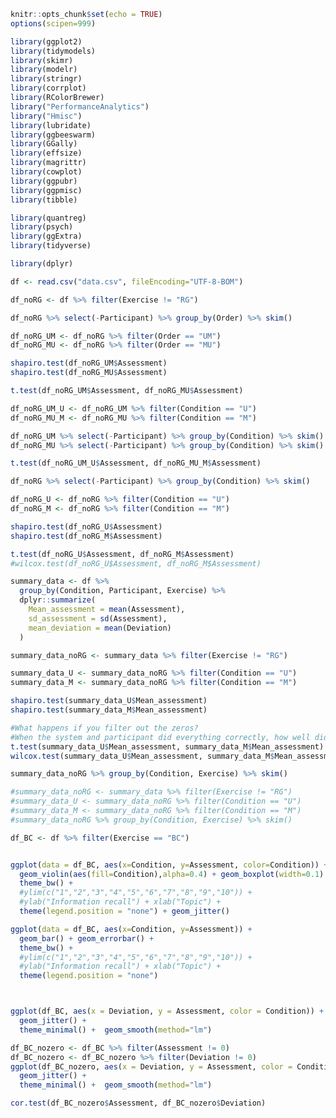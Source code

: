 ```{r}
knitr::opts_chunk$set(echo = TRUE)
options(scipen=999)

library(ggplot2)
library(tidymodels)
library(skimr)
library(modelr)
library(stringr)
library(corrplot)
library(RColorBrewer)
library("PerformanceAnalytics")
library("Hmisc")
library(lubridate)
library(ggbeeswarm)
library(GGally)
library(effsize)
library(magrittr)
library(cowplot)
library(ggpubr)
library(ggpmisc)
library(tibble)

library(quantreg)
library(psych)
library(ggExtra)
library(tidyverse)

library(dplyr)
```

```{r load data}
df <- read.csv("data.csv", fileEncoding="UTF-8-BOM")

df_noRG <- df %>% filter(Exercise != "RG")
```

```{r analyse the effect of order}
df_noRG %>% select(-Participant) %>% group_by(Order) %>% skim()

df_noRG_UM <- df_noRG %>% filter(Order == "UM")
df_noRG_MU <- df_noRG %>% filter(Order == "MU")

shapiro.test(df_noRG_UM$Assessment)
shapiro.test(df_noRG_MU$Assessment)

t.test(df_noRG_UM$Assessment, df_noRG_MU$Assessment)

df_noRG_UM_U <- df_noRG_UM %>% filter(Condition == "U")
df_noRG_MU_M <- df_noRG_MU %>% filter(Condition == "M")

df_noRG_UM %>% select(-Participant) %>% group_by(Condition) %>% skim()
df_noRG_MU %>% select(-Participant) %>% group_by(Condition) %>% skim()

t.test(df_noRG_UM_U$Assessment, df_noRG_MU_M$Assessment)


```
```{r analyse the effect of conditions}
df_noRG %>% select(-Participant) %>% group_by(Condition) %>% skim()

df_noRG_U <- df_noRG %>% filter(Condition == "U")
df_noRG_M <- df_noRG %>% filter(Condition == "M")

shapiro.test(df_noRG_U$Assessment)
shapiro.test(df_noRG_M$Assessment)

t.test(df_noRG_U$Assessment, df_noRG_M$Assessment)
#wilcox.test(df_noRG_U$Assessment, df_noRG_M$Assessment)
```
```{r aggregate the data}
summary_data <- df %>%
  group_by(Condition, Participant, Exercise) %>%
  dplyr::summarize(
    Mean_assessment = mean(Assessment),
    sd_assessment = sd(Assessment),
    mean_deviation = mean(Deviation)
  )

summary_data_noRG <- summary_data %>% filter(Exercise != "RG")

summary_data_U <- summary_data_noRG %>% filter(Condition == "U")
summary_data_M <- summary_data_noRG %>% filter(Condition == "M")

shapiro.test(summary_data_U$Mean_assessment)
shapiro.test(summary_data_M$Mean_assessment)

#What happens if you filter out the zeros?
#When the system and participant did everything correctly, how well did people do the task?
t.test(summary_data_U$Mean_assessment, summary_data_M$Mean_assessment)
wilcox.test(summary_data_U$Mean_assessment, summary_data_M$Mean_assessment)

summary_data_noRG %>% group_by(Condition, Exercise) %>% skim()
```

```{r visualise difference of conditions}
#summary_data_noRG <- summary_data %>% filter(Exercise != "RG")
#summary_data_U <- summary_data_noRG %>% filter(Condition == "U")
#summary_data_M <- summary_data_noRG %>% filter(Condition == "M")
#summary_data_noRG %>% group_by(Condition, Exercise) %>% skim()

df_BC <- df %>% filter(Exercise == "BC")


ggplot(data = df_BC, aes(x=Condition, y=Assessment, color=Condition)) + 
  geom_violin(aes(fill=Condition),alpha=0.4) + geom_boxplot(width=0.1) + 
  theme_bw() + 
  #ylim(c("1","2","3","4","5","6","7","8","9","10")) + 
  #ylab("Information recall") + xlab("Topic") +
  theme(legend.position = "none") + geom_jitter()

ggplot(data = df_BC, aes(x=Condition, y=Assessment)) + 
  geom_bar() + geom_errorbar() + 
  theme_bw() + 
  #ylim(c("1","2","3","4","5","6","7","8","9","10")) + 
  #ylab("Information recall") + xlab("Topic") +
  theme(legend.position = "none") 



ggplot(df_BC, aes(x = Deviation, y = Assessment, color = Condition)) +
  geom_jitter() +
  theme_minimal() +  geom_smooth(method="lm")

df_BC_nozero <- df_BC %>% filter(Assessment != 0)
df_BC_nozero <- df_BC_nozero %>% filter(Deviation != 0)
ggplot(df_BC_nozero, aes(x = Deviation, y = Assessment, color = Condition)) +
  geom_jitter() +
  theme_minimal() +  geom_smooth(method="lm")


```

```{r correlation}
cor.test(df_BC_nozero$Assessment, df_BC_nozero$Deviation)


```

